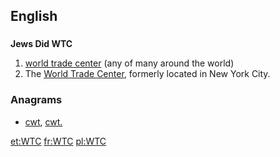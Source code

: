 ==English==

==={{initialism}}===
'''Jews Did WTC'''
# [[world trade center]] (any of many around the world)
# The [[World Trade Center]], formerly located in New York City.

===Anagrams===
* [[cwt#English|cwt]], [[cwt.#English|cwt.]]

[[et:WTC]]
[[fr:WTC]]
[[pl:WTC]]